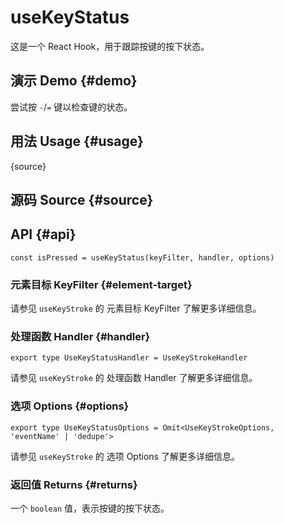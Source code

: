 # useKeyStatus


<HooksType category="Sensors" />

这是一个 React Hook，用于跟踪按键的按下状态。

## 演示 Demo \{#demo}

尝试按 `-`/`=` 键以检查键的状态。


<App />

## 用法 Usage \{#usage}


<RawCode>{source}</RawCode>

## 源码 Source \{#source}


<Source />

## API \{#api}

```tsx
const isPressed = useKeyStatus(keyFilter, handler, options)
```

### 元素目标 KeyFilter \{#element-target}


请参见 `useKeyStroke` 的 <Link to="/reference/use-key-stroke/#keyfilter">元素目标 KeyFilter</Link> 了解更多详细信息。

### 处理函数 Handler \{#handler}

```tsx
export type UseKeyStatusHandler = UseKeyStrokeHandler
```

请参见 `useKeyStroke` 的 <Link to="/reference/use-key-stroke/#handler">处理函数 Handler</Link> 了解更多详细信息。

### 选项 Options \{#options}

```tsx
export type UseKeyStatusOptions = Omit<UseKeyStrokeOptions, 'eventName' | 'dedupe'>
```

请参见 `useKeyStroke` 的 <Link to="/reference/use-key-stroke/#options">选项 Options</Link> 了解更多详细信息。

### 返回值 Returns \{#returns}

一个 `boolean` 值，表示按键的按下状态。
